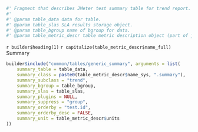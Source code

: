 ```r

#' Fragment that describes JMeter test summary table for trend report.
#' 
#' @param table_data data for table.
#' @param table_slas SLA results storage object.
#' @param table_bgroup name of bgroup for data.
#' @param table_metric_descr table metric description object (part of jmeter schema).

```

`r builder$heading(1)` `r capitalize(table_metric_descr$name_full)` Summary

```r
builder$include("common/tables/generic_summary", arguments = list(
    summary_table = table_data,
    summary_class = paste0(table_metric_descr$name_sys, ".summary"),
    summary_subclass = "trend",
    summary_bgroup = table_bgroup,
    summary_slas = table_slas,
    summary_plugins = NULL,
    summary_suppress = "group",
    summary_orderby = "test.id",
    summary_orderby_desc = FALSE,
    summary_unit = table_metric_descr$units
))
```
